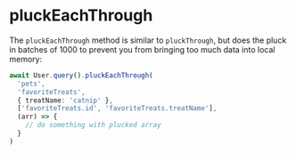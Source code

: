 # pluckEachThrough

The `pluckEachThrough` method is similar to `pluckThrough`, but does the pluck in batches of 1000 to prevent you from bringing too much data into local memory:

```ts
await User.query().pluckEachThrough(
  'pets',
  'favoriteTreats',
  { treatName: 'catnip' },
  ['favoriteTreats.id', 'favoriteTreats.treatName'],
  (arr) => {
    // do something with plucked array
  }
)
```
